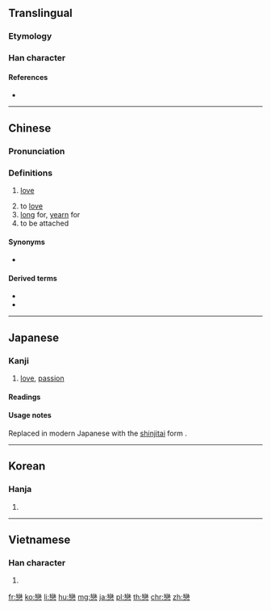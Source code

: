 {{also|恋}}
==Translingual==

===Etymology===
{{Han compound|䜌|心|t2=heart|ls=psc}}

===Han character===
{{Han char|rn=61|rad=心|as=19|sn=23|four=22339|canj=VFP|ids=⿱䜌心}}

====References====
* {{Han ref|kx=0409.090|dkj=11504|dj=0751.130|hdz=42372.080|uh=6200|ud=25088|bh=C5CA|bd=50634}}

----

==Chinese==
{{zh-forms|s=恋}}

===Pronunciation===
{{zh-pron
|m=liàn
|ma=y
|c=lyun5,lyun2
|h=pfs=lien
|md=
|mn=loân
|w=3li
|mc=y
|oc=y
|cat=n,v
}}

===Definitions===
{{zh-hanzi}}

# [[love]]
#: {{zh-l|戀愛|tr=liàn'ài|love}}
# to [[love]]
# [[long]] for, [[yearn]] for
# to be attached
#: {{zh-x|留戀|to be reluctant to leave}}

====Synonyms====
* {{zh-l|愛}}

====Derived terms====
* {{zh-l|戀愛}}
* {{zh-l|戀情}}

----

==Japanese==

===Kanji===
{{ja-kanji|grade=|rs=心19|style=ky|shin=恋}}

# [[love]], [[passion]]

====Readings====
{{ja-readings
|on=[[れん]] (ren)
|kun=[[こい]] (koi), [[こいしい]] (koishii)
}}

====Usage notes====
Replaced in modern Japanese with the [[新字体#Japanese|shinjitai]] form {{ja-l|恋}}.

----

==Korean==

===Hanja===
{{ko-hanja|hangeul=[[련]], [[연]]|eumhun=|mr=ryŏn, yŏn|y=lyen, yen}}

# {{defn|lang=ko|sort=心19}}

----

==Vietnamese==

===Han character===
{{vi-hantu|[[luyến]], [[luýnh]]|rs=心19}}

# {{defn|lang=vi|sort=心19}}

[[fr:戀]]
[[ko:戀]]
[[li:戀]]
[[hu:戀]]
[[mg:戀]]
[[ja:戀]]
[[pl:戀]]
[[th:戀]]
[[chr:戀]]
[[zh:戀]]